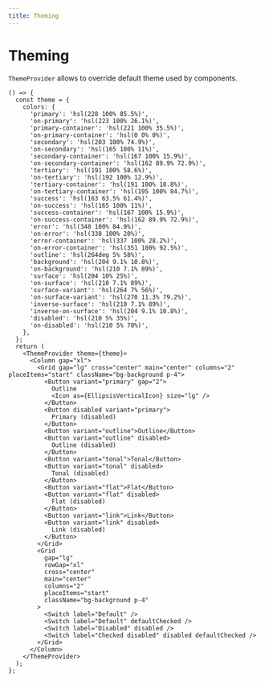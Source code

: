 ```yaml
---
title: Theming
---
```


# Theming

`ThemeProvider` allows to override default theme used by components.

```tsx preview
() => {
  const theme = {
    colors: {
      'primary': 'hsl(228 100% 85.5%)',
      'on-primary': 'hsl(223 100% 26.1%)',
      'primary-container': 'hsl(221 100% 35.5%)',
      'on-primary-container': 'hsl(0 0% 0%)',
      'secondary': 'hsl(203 100% 74.9%)',
      'on-secondary': 'hsl(165 100% 11%)',
      'secondary-container': 'hsl(167 100% 15.9%)',
      'on-secondary-container': 'hsl(162 89.9% 72.9%)',
      'tertiary': 'hsl(191 100% 58.6%)',
      'on-tertiary': 'hsl(192 100% 12.9%)',
      'tertiary-container': 'hsl(191 100% 18.8%)',
      'on-tertiary-container': 'hsl(195 100% 84.7%)',
      'success': 'hsl(163 63.5% 61.4%)',
      'on-success': 'hsl(165 100% 11%)',
      'success-container': 'hsl(167 100% 15.9%)',
      'on-success-container': 'hsl(162 89.9% 72.9%)',
      'error': 'hsl(348 100% 84.9%)',
      'on-error': 'hsl(338 100% 20%)',
      'error-container': 'hsl(337 100% 28.2%)',
      'on-error-container': 'hsl(351 100% 92.5%)',
      'outline': 'hsl(264deg 5% 58%)',
      'background': 'hsl(204 9.1% 10.8%)',
      'on-background': 'hsl(210 7.1% 89%)',
      'surface': 'hsl(204 10% 25%)',
      'on-surface': 'hsl(210 7.1% 89%)',
      'surface-variant': 'hsl(264 7% 56%)',
      'on-surface-variant': 'hsl(270 11.3% 79.2%)',
      'inverse-surface': 'hsl(210 7.1% 89%)',
      'inverse-on-surface': 'hsl(204 9.1% 10.8%)',
      'disabled': 'hsl(210 5% 35%)',
      'on-disabled': 'hsl(210 5% 70%)',
    },
  };
  return (
    <ThemeProvider theme={theme}>
      <Column gap="xl">
        <Grid gap="lg" cross="center" main="center" columns="2" placeItems="start" className="bg-background p-4">
          <Button variant="primary" gap="2">
            Outline
            <Icon as={EllipsisVerticalIcon} size="lg" />
          </Button>
          <Button disabled variant="primary">
            Primary (disabled)
          </Button>
          <Button variant="outline">Outline</Button>
          <Button variant="outline" disabled>
            Outline (disabled)
          </Button>
          <Button variant="tonal">Tonal</Button>
          <Button variant="tonal" disabled>
            Tonal (disabled)
          </Button>
          <Button variant="flat">Flat</Button>
          <Button variant="flat" disabled>
            Flat (disabled)
          </Button>
          <Button variant="link">Link</Button>
          <Button variant="link" disabled>
            Link (disabled)
          </Button>
        </Grid>
        <Grid
          gap="lg"
          rowGap="xl"
          cross="center"
          main="center"
          columns="2"
          placeItems="start"
          className="bg-background p-4"
        >
          <Switch label="Default" />
          <Switch label="Default" defaultChecked />
          <Switch label="Disabled" disabled />
          <Switch label="Checked disabled" disabled defaultChecked />
        </Grid>
      </Column>
    </ThemeProvider>
  );
};
```
